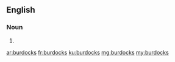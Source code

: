 ==English==

===Noun===
{{head|en}}

# {{plural of|burdock}}

[[ar:burdocks]]
[[fr:burdocks]]
[[ku:burdocks]]
[[mg:burdocks]]
[[my:burdocks]]